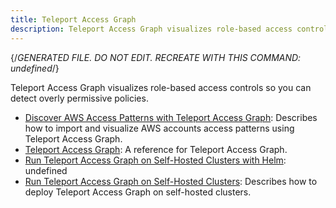 ```yaml
---
title: Teleport Access Graph
description: Teleport Access Graph visualizes role-based access controls so you can detect overly permissive policies.
---
```


{/*GENERATED FILE. DO NOT EDIT. RECREATE WITH THIS COMMAND:
undefined*/}

Teleport Access Graph visualizes role-based access controls so you can detect overly permissive policies.

- [Discover AWS Access Patterns with Teleport Access Graph](access-graph/aws-sync.mdx): Describes how to import and visualize AWS accounts access patterns using Teleport Access Graph.
- [Teleport Access Graph](access-graph/overview.mdx): A reference for Teleport Access Graph.
- [Run Teleport Access Graph on Self-Hosted Clusters with Helm](access-graph/self-hosted-helm.mdx): undefined
- [Run Teleport Access Graph on Self-Hosted Clusters](access-graph/self-hosted.mdx): Describes how to deploy Teleport Access Graph on self-hosted clusters.
